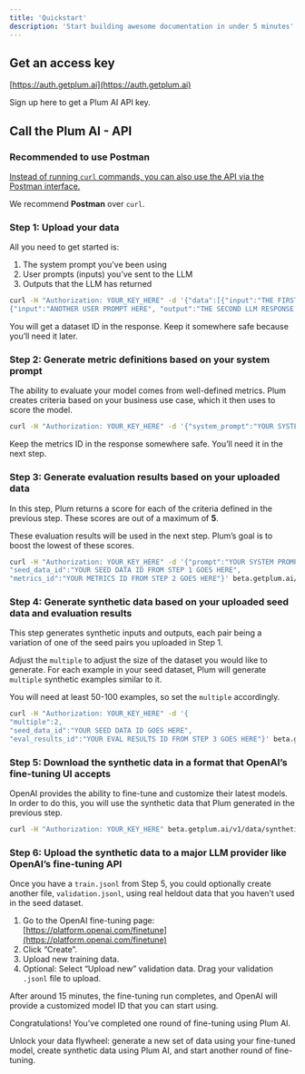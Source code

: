 ```yaml
---
title: 'Quickstart'
description: 'Start building awesome documentation in under 5 minutes'
---
```


## Get an access key

[https://auth.getplum.ai](https://auth.getplum.ai) 

Sign up here to get a Plum AI API key.

## Call the Plum AI - API

### Recommended to use Postman

[Instead of running `curl` commands, you can also use the API via the Postman interface.](https://www.postman.com/research-astronomer-38444972/workspace/plum-api-beta-endpoints/collection/39138842-02681bf5-2542-4a19-8f3f-36058f6683d9?action=share&creator=39138842)

We recommend **Postman** over `curl`.

### Step 1: Upload your data

All you need to get started is: 

1. The system prompt you’ve been using
2. User prompts (inputs) you’ve sent to the LLM
3. Outputs that the LLM has returned

```bash
curl -H "Authorization: YOUR_KEY_HERE" -d '{"data":[{"input":"THE FIRST USER PROMPT HERE", "output":"THE FIRST LLM RESPONSE HERE"},
{"input":"ANOTHER USER PROMPT HERE", "output":"THE SECOND LLM RESPONSE HERE"}], "system_prompt":"YOUR SYSTEM PROMPT HERE"}' beta.getplum.ai/v1/data/seed
```

You will get a dataset ID in the response. Keep it somewhere safe because you’ll need it later.

### Step 2: Generate metric definitions based on your system prompt

The ability to evaluate your model comes from well-defined metrics. Plum creates criteria based on your business use case, which it then uses to score the model.

```bash
curl -H "Authorization: YOUR_KEY_HERE" -d '{"system_prompt":"YOUR SYSTEM PROMPT GOES HERE"}' beta.getplum.ai/v1/questions
```

Keep the metrics ID in the response somewhere safe. You’ll need it in the next step.

### Step 3: Generate evaluation results based on your uploaded data

In this step, Plum returns a score for each of the criteria defined in the previous step. These scores are out of a maximum of **5**.

These evaluation results will be used in the next step. Plum’s goal is to boost the lowest of these scores.

```bash
curl -H "Authorization: YOUR_KEY_HERE" -d '{"prompt":"YOUR SYSTEM PROMPT GOES HERE", 
"seed_data_id":"YOUR SEED DATA ID FROM STEP 1 GOES HERE", 
"metrics_id":"YOUR METRICS ID FROM STEP 2 GOES HERE"}' beta.getplum.ai/v1/evaluate
```

### Step 4: Generate synthetic data based on your uploaded seed data and evaluation results

This step generates synthetic inputs and outputs, each pair being a variation of one of the seed pairs you uploaded in Step 1.

Adjust the `multiple` to adjust the size of the dataset you would like to generate. For each example in your seed dataset, Plum will generate `multiple` synthetic examples similar to it.

You will need at least 50-100 examples, so set the `multiple` accordingly.

```bash
curl -H "Authorization: YOUR_KEY_HERE" -d '{
"multiple":2, 
"seed_data_id":"YOUR SEED DATA ID GOES HERE", 
"eval_results_id":"YOUR EVAL RESULTS ID FROM STEP 3 GOES HERE"}' beta.getplum.ai/v1/augment
```

### Step 5: Download the synthetic data in a format that OpenAI’s fine-tuning UI accepts

OpenAI provides the ability to fine-tune and customize their latest models. In order to do this, you will use the synthetic data that Plum generated in the previous step.

```bash
curl -H "Authorization: YOUR_KEY_HERE" beta.getplum.ai/v1/data/synthetic_openai/1729625334491 > train.jsonl
```

### Step 6: Upload the synthetic data to a major LLM provider like OpenAI’s fine-tuning API

Once you have a `train.jsonl` from Step 5, you could optionally create another file, `validation.jsonl`, using real heldout data that you haven’t used in the seed dataset.

1. Go to the OpenAI fine-tuning page: [https://platform.openai.com/finetune](https://platform.openai.com/finetune)
2. Click “Create”.
3. Upload new training data.
4. Optional: Select “Upload new” validation data. Drag your validation `.jsonl` file to upload.

After around 15 minutes, the fine-tuning run completes, and OpenAI will provide a customized model ID that you can start using.

Congratulations! You’ve completed one round of fine-tuning using Plum AI.

Unlock your data flywheel: generate a new set of data using your fine-tuned model, create synthetic data using Plum AI, and start another round of fine-tuning.